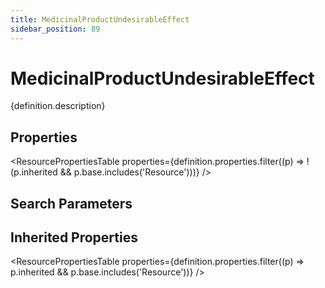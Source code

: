 ```yaml
---
title: MedicinalProductUndesirableEffect
sidebar_position: 89
---
```



# MedicinalProductUndesirableEffect

<p>{definition.description}</p>

## Properties

<ResourcePropertiesTable properties={definition.properties.filter((p) => !(p.inherited && p.base.includes('Resource')))} />

## Search Parameters

<SearchParamsTable searchParams={definition.searchParameters} />

## Inherited Properties

<ResourcePropertiesTable properties={definition.properties.filter((p) => p.inherited && p.base.includes('Resource'))} />


